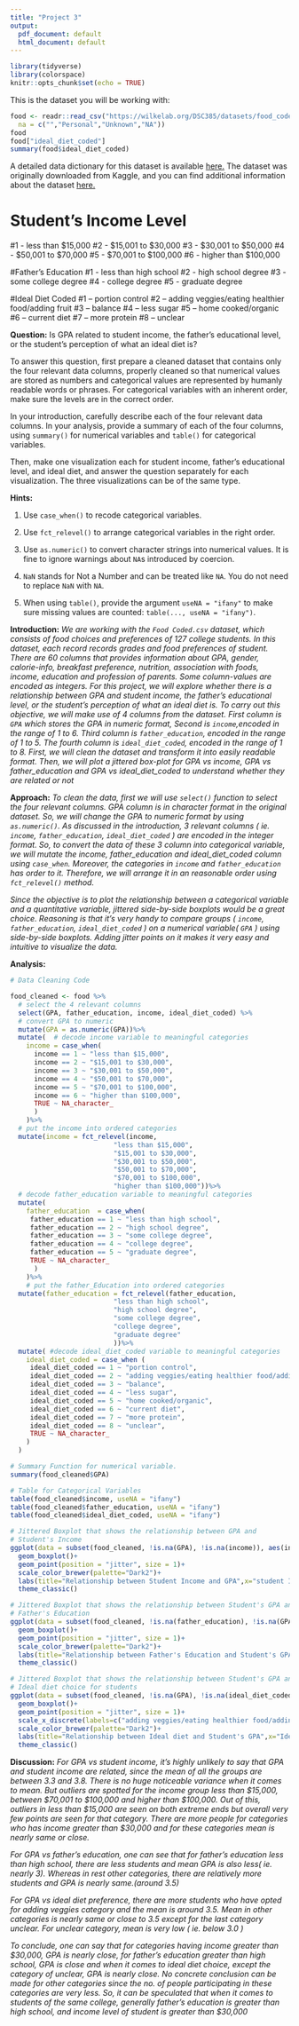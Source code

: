 ```yaml
---
title: "Project 3"
output:
  pdf_document: default
  html_document: default
---
```


```r
library(tidyverse)
library(colorspace)
knitr::opts_chunk$set(echo = TRUE)
```

This is the dataset you will be working with:

```r
food <- readr::read_csv("https://wilkelab.org/DSC385/datasets/food_coded.csv",
  na = c("","Personal","Unknown","NA"))
food
food["ideal_diet_coded"]
summary(food$ideal_diet_coded)
```

A detailed data dictionary for this dataset is available [here.](https://wilkelab.org/DSC385/datasets/food_codebook.pdf) The dataset was originally downloaded from Kaggle, and you can find additional information about the dataset [here.](https://www.kaggle.com/borapajo/food-choices/version/5)

# Student's Income Level
#1 - less than $15,000
#2 - $15,001 to $30,000
#3 - $30,001 to $50,000
#4 - $50,001 to $70,000
#5 - $70,001 to $100,000
#6 - higher than $100,000

#Father's Education
#1 - less than high school
#2 - high school degree
#3 - some college degree
#4 - college degree
#5 - graduate degree

#Ideal Diet Coded
#1 – portion control
#2 – adding veggies/eating healthier food/adding fruit
#3 – balance
#4 – less sugar
#5 – home cooked/organic
#6 – current diet
#7 – more protein
#8 – unclear

**Question:** Is GPA related to student income, the father's educational level, or the student's perception of what an ideal diet is?

To answer this question, first prepare a cleaned dataset that contains only the four relevant data columns, properly cleaned so that numerical values are stored as numbers and categorical values are represented by humanly readable words or phrases. For categorical variables with an inherent order, make sure the levels are in the correct order.

In your introduction, carefully describe each of the four relevant data columns. In your analysis, provide a summary of each of the four columns, using `summary()` for numerical variables and `table()` for categorical variables.

Then, make one visualization each for student income, father's educational level, and ideal diet, and answer the question separately for each visualization. The three visualizations can be of the same type.

**Hints:**

1. Use `case_when()` to recode categorical variables.

2. Use `fct_relevel()` to arrange categorical variables in the right order.

3. Use `as.numeric()` to convert character strings into numerical values. It is fine to ignore warnings about `NA`s introduced by coercion.

4. `NaN` stands for Not a Number and can be treated like `NA`. You do not need to replace `NaN` with `NA`.

5. When using `table()`, provide the argument `useNA = "ifany"` to make sure missing values are counted: `table(..., useNA = "ifany")`.

**Introduction:** *We are working with the `Food Coded.csv` dataset, which consists of food choices and preferences of 127 college students. In this dataset, each record records grades and food preferences of student. There are 60 columns that provides information about GPA, gender, calorie-info, breakfast preference, nutrition, association with foods, income, education and profession of parents. Some column-values are encoded as integers. For this project, we will explore whether there is a relationship between GPA and student income, the father's educational level, or the student's perception of what an ideal diet is. To carry out this objective, we will make use of 4 columns from the dataset. First column is `GPA` which stores the GPA in numeric format, Second is `income`,encoded in the range of 1 to 6. Third column is `father_education`, encoded in the range of 1 to 5. The fourth column is `ideal_diet_coded`, encoded in the range of 1 to 8. First, we will clean the dataset and transform it into easily readable format. Then, we will plot a jittered box-plot for GPA vs income, GPA vs father_education and GPA vs ideal_diet_coded to understand whether they are related or not*

**Approach:** *To clean the data, first we will use `select()` function to select the four relevant columns. GPA column is in character format in the original dataset. So, we will change the GPA to numeric format by using `as.numeric()`. As discussed in the introduction, 3 relevant columns ( ie. `income`, `father_education`, `ideal_diet_coded` ) are encoded in the integer format. So, to convert the data of these 3 column into categorical variable, we will mutate the income, father_education and ideal_diet_coded column using `case_when`. Moreover, the categories in `income` and `father_education` has order to it. Therefore, we will arrange it in an reasonable order using `fct_relevel()` method.* 

*Since the objective is to plot the relationship between a categorical variable and a quantitative variable, jittered side-by-side boxplots would be a great choice. Reasoning is that it's very handy to compare groups ( `income`, `father_education`, `ideal_diet_coded` ) on a numerical variable( `GPA` ) using side-by-side boxplots. Adding jitter points on it makes it very easy and intuitive to visualize the data.*

**Analysis:**

```r

# Data Cleaning Code 

food_cleaned <- food %>%
  # select the 4 relevant columns
  select(GPA, father_education, income, ideal_diet_coded) %>%
  # convert GPA to numeric
  mutate(GPA = as.numeric(GPA))%>%
  mutate(  # decode income variable to meaningful categories
    income = case_when(
      income == 1 ~ "less than $15,000",
      income == 2 ~ "$15,001 to $30,000",
      income == 3 ~ "$30,001 to $50,000",
      income == 4 ~ "$50,001 to $70,000",
      income == 5 ~ "$70,001 to $100,000",
      income == 6 ~ "higher than $100,000",
      TRUE ~ NA_character_
      )
    )%>%
  # put the income into ordered categories
  mutate(income = fct_relevel(income, 
                          "less than $15,000",
                          "$15,001 to $30,000",
                          "$30,001 to $50,000",
                          "$50,001 to $70,000",
                          "$70,001 to $100,000",
                          "higher than $100,000"))%>%
  # decode father_education variable to meaningful categories
  mutate(
    father_education  = case_when(
     father_education == 1 ~ "less than high school",
     father_education == 2 ~ "high school degree",
     father_education == 3 ~ "some college degree",
     father_education == 4 ~ "college degree",
     father_education == 5 ~ "graduate degree",
     TRUE ~ NA_character_
      )
    )%>%
    # put the father_Education into ordered categories
  mutate(father_education = fct_relevel(father_education, 
                          "less than high school",
                          "high school degree",
                          "some college degree",
                          "college degree",
                          "graduate degree"
                          ))%>%
  mutate( #decode ideal_diet_coded variable to meaningful categories 
    ideal_diet_coded = case_when (
     ideal_diet_coded == 1 ~ "portion control",
     ideal_diet_coded == 2 ~ "adding veggies/eating healthier food/adding fruit",
     ideal_diet_coded == 3 ~ "balance",
     ideal_diet_coded == 4 ~ "less sugar",
     ideal_diet_coded == 5 ~ "home cooked/organic",
     ideal_diet_coded == 6 ~ "current diet",
     ideal_diet_coded == 7 ~ "more protein",
     ideal_diet_coded == 8 ~ "unclear",
     TRUE ~ NA_character_
    )
  )

```

```r
# Summary Function for numerical variable.
summary(food_cleaned$GPA)

# Table for Categorical Variables
table(food_cleaned$income, useNA = "ifany")
table(food_cleaned$father_education, useNA = "ifany")
table(food_cleaned$ideal_diet_coded, useNA = "ifany")

```

```r
# Jittered Boxplot that shows the relationship between GPA and 
# Student's Income
ggplot(data = subset(food_cleaned, !is.na(GPA), !is.na(income)), aes(income, GPA, colour=income)) +
  geom_boxplot()+
  geom_point(position = "jitter", size = 1)+
  scale_color_brewer(palette="Dark2")+
  labs(title="Relationship between Student Income and GPA",x="student Income", y = "GPA")+
  theme_classic()

# Jittered Boxplot that shows the relationship between Student's GPA and 
# Father's Education
ggplot(data = subset(food_cleaned, !is.na(father_education), !is.na(GPA)), aes(father_education, GPA, colour=father_education)) +
  geom_boxplot()+
  geom_point(position = "jitter", size = 1)+
  scale_color_brewer(palette="Dark2")+
  labs(title="Relationship between Father's Education and Student's GPA",x="Father's Education", y = "GPA")+
  theme_classic()

# Jittered Boxplot that shows the relationship between Student's GPA and 
# Ideal diet choice for students
ggplot(data = subset(food_cleaned, !is.na(GPA), !is.na(ideal_diet_coded)), aes(ideal_diet_coded, GPA, colour=ideal_diet_coded)) +
  geom_boxplot()+
  geom_point(position = "jitter", size = 1)+
  scale_x_discrete(labels=c("adding veggies/eating healthier food/adding fruit" = "add veg/fruit or eat healthy"))+
  scale_color_brewer(palette="Dark2")+
  labs(title="Relationship between Ideal diet and Student's GPA",x="Ideal Diet", y = "GPA")+
  theme_classic()

```


**Discussion:** 
*For GPA vs student income, it's highly unlikely to say that GPA and student income are related, since the mean of all the groups are between 3.3 and 3.8. There is no huge noticeable variance when it comes to mean. But outliers are spotted for the income group less than $15,000, between $70,001 to $100,000 and higher than $100,000. Out of this, outliers in less than $15,000 are seen on both extreme ends but overall very few points are seen for that category. There are more people for categories who has income greater than $30,000 and for these categories mean is nearly same or close.*

*For GPA vs father's education, one can see that for father's education less than high school, there are less students and mean GPA is also less( ie. nearly 3). Whereas in rest other categories, there are relatively more students and GPA is nearly same.(around 3.5)*

*For GPA vs ideal diet preference, there are more students who have opted for adding veggies category and the mean is around 3.5. Mean in other categories is nearly same or close to 3.5 except for the last category unclear. For unclear category, mean is very low ( ie. below 3.0 )*

*To conclude, one can say that for categories having income greater than $30,000, GPA is nearly close, for father's education greater than high school, GPA is close and when it comes to ideal diet choice, except the category of unclear, GPA is nearly close. No concrete conclusion can be made for other categories since the no. of people participating in these categories are very less. So, it can be speculated that when it comes to students of the same college, generally father's education is greater than high school, and income level of student is greater than $30,000*
